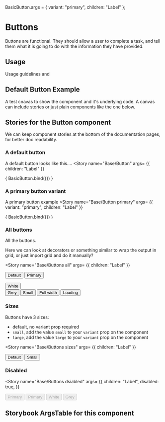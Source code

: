
BasicButton.args = { variant: "primary", children: "Label" };

<Meta title="Elements/Button" component={Button} />

# Buttons
Buttons are functional. They should allow a user to complete a task, and tell them what it is going to do with the information they have provided.

## Usage
Usage guidelines and

## Default Button Example
A test cnavas to show the component and it's underlying code.
A canvas can include stories or just plain components like the one below.
<Canvas>
  <BasicButton children="Default button" />
</Canvas>

## Stories for the Button component
We can keep component stories at the bottom of the documentation pages, for better doc readability.

### A default button
A default button looks like this....
<Story name="Base/Button"
  args= {{
    children: "Label"
  }}
>
  { BasicButton.bind({}) }
</Story>

### A primary button variant
A primary button example
<Story name="Base/Button primary"
  args= {{
    variant: "primary",
    children: "Label"
  }}
>
  { BasicButton.bind({}) }
</Story>


### All buttons
All the buttons.

Here we can look at decorators or something similar to wrap the output in grid, or just import grid and do it manually?

<Story name="Base/Buttons all"
  args= {{
    children: "Label"
  }}
>
  <Button>Default</Button>
  <Button variant="primary">Primary</Button>
  <div style={{ background: "grey", display: "inline-block" }}>
    <Button variant="white">White</Button>
  </div>
  <Button variant="grey">Grey</Button>
  <Button size="small">Small</Button>
  <Button fullWidth>Full width</Button>
  <Button isLoading>Loading</Button>
</Story>

### Sizes
Buttons have 3 sizes:
 * default, no variant prop required
 * `small`, add the value `small` to your `variant` prop on the component
 * `large`, add the value `large` to your `variant` prop on the component

<Story name="Base/Buttons sizes"
  args= {{
    children: "Label"
  }}
>
  <Button>Default</Button>
  <Button size="small">Small</Button>
</Story>


### Disabled
<Story name="Base/Buttons dsiabled"
  args= {{
    children: "Label",
    disabled: true,
  }}
>
  <Button disabled>Primary</Button>
  <Button variant="primary" disabled>
    Primary
  </Button>
  <Button variant="white" disabled>
    White
  </Button>
  <Button variant="grey" disabled>
    Grey
  </Button>
</Story>

## Storybook ArgsTable for this component
<ArgsTable of={Button} />


